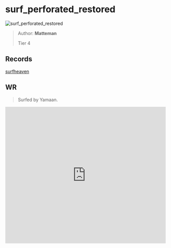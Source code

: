 
# surf_perforated_restored

![surf_perforated_restored](https://raw.githubusercontent.com/Sayt123/SurfMapPics/Maps-and-bonuses/csgo/surf_perforated_restored.jpg)

> Author: **Matteman**
>
> Tier 4

## Records

[surfheaven](https://surfheaven.eu/map/surf_perforated_restored)

## WR

> Surfed by Yamaan.

<iframe
width="100%"
height="430"
src="https://www.youtube.com/embed/fcjUcH61UmU"
frameborder="0"
allow="accelerometer; autoplay; clipboard-write; encrypted-media; gyroscope; picture-in-picture"
allowFullScreen
/>

```md

[Surf Timer] - Yamaan finished in 01:02:81 (-00:01:53). Improving by 00:01:83
[Surf Timer] - Yamaan beat the map record! Rank: 1/236

Server: [KSFClan.com] #1 24/7 SurfTimer! [Expert Only] (199.241.184.91:27015)

Date of run: 3 November, 2012

Song: Nourma - Detroi
```
                